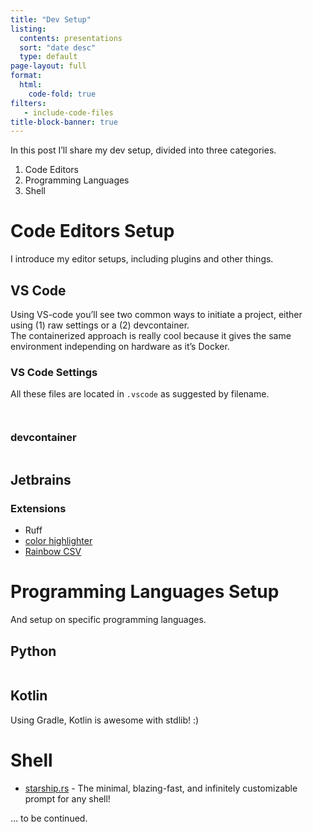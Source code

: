 ```yaml
---
title: "Dev Setup"
listing:
  contents: presentations
  sort: "date desc"
  type: default
page-layout: full
format:
  html:
    code-fold: true
filters:
   - include-code-files
title-block-banner: true
---
```


In this post I'll share my dev setup, divided into three categories.  

1. Code Editors
2. Programming Languages
3. Shell

# Code Editors Setup

I introduce my editor setups, including plugins and other things.

## VS Code

Using VS-code you'll see two common ways to initiate a project, either using (1) raw settings or a (2) devcontainer.  
The containerized approach is really cool because it gives the same environment independing on hardware as it's Docker.

### VS Code Settings

All these files are located in `.vscode` as suggested by filename.


::: {#tbl-panel layout-ncol=2}

```.json
```

```.json
```
:::

### devcontainer

```.json
```

## Jetbrains

### Extensions

- Ruff
- [color highlighter](https://plugins.jetbrains.com/plugin/13309-color-highlighter)
- [Rainbow CSV](https://plugins.jetbrains.com/plugin/12896-rainbow-csv)

# Programming Languages Setup

And setup on specific programming languages.

## Python

```.yaml
```

## Kotlin

Using Gradle, Kotlin is awesome with stdlib! :)

# Shell

- [starship.rs](https://starship.rs/) - The minimal, blazing-fast, and infinitely customizable prompt for any shell!

... to be continued.
